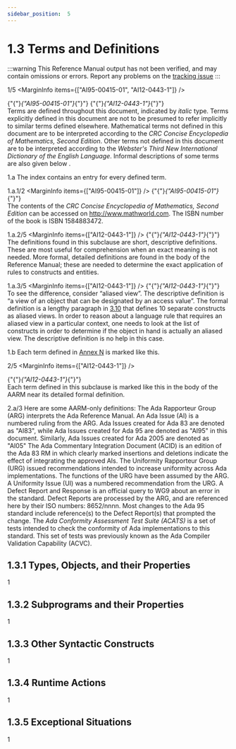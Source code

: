 ```yaml
---
sidebar_position:  5
---
```


# 1.3 Terms and Definitions

:::warning
This Reference Manual output has not been verified,
and may contain omissions or errors.
Report any problems on the [tracking issue](https://github.com/ada-lang-io/ada-lang-io/issues/20)
:::


<MarginText>1/5</MarginText>
<MarginInfo items={["AI95-00415-01", "AI12-0443-1"]} /><p>{"{"}<em>{"AI95-00415-01"}</em>{"}"} {"{"}<em>{"AI12-0443-1"}</em>{"}"} <br />Terms are defined throughout this document, indicated by <em>italic</em> type. Terms explicitly defined in this document are not to be presumed to refer implicitly to similar terms defined elsewhere. Mathematical terms not defined in this document are to be interpreted according to the <em>CRC Concise Encyclopedia of Mathematics, Second Edition</em>. Other terms not defined in this document are to be interpreted according to the <em>Webster's Third New International Dictionary of the English Language</em>. Informal descriptions of some terms are also given below . <br /></p>

<MarginText>1.a</MarginText>
<Admonition type="aarm" aarm="discussion" title="Discussion: ">
<strong></strong>The index contains an entry for every defined term.<br /></Admonition>

<MarginText>1.a.1/2</MarginText>
<MarginInfo items={["AI95-00415-01"]} /><Admonition type="aarm" aarm="note" title="Note: ">
{"{"}<em>{"AI95-00415-01"}</em>{"}"} <br />The contents of the <em>CRC Concise Encyclopedia of Mathematics, Second Edition</em> can be accessed on <a href="http://www.mathworld.com">http://www.mathworld.com</a>. The ISBN number of the book is ISBN 1584883472.<br /></Admonition>

<MarginText>1.a.2/5</MarginText>
<MarginInfo items={["AI12-0443-1"]} /><Admonition type="aarm" aarm="note" title="Note: ">
{"{"}<em>{"AI12-0443-1"}</em>{"}"} <br />The definitions found in this subclause are short, descriptive definitions. These are most useful for comprehension when an exact meaning is not needed. More formal, detailed definitions are found in the body of the Reference Manual; these are needed to determine the exact application of rules to constructs and entities.<br /></Admonition>

<MarginText>1.a.3/5</MarginText>
<MarginInfo items={["AI12-0443-1"]} /><Admonition type="aarm" aarm="note" title="Note: ">
{"{"}<em>{"AI12-0443-1"}</em>{"}"} <br />To see the difference, consider &ldquo;aliased view&rdquo;. The descriptive definition is &ldquo;a view of an object that can be designated by an access value&rdquo;. The formal definition is a lengthy paragraph in <a href="../AA-3/AA-3.10">3.10</a> that defines 10 separate constructs as aliased views. In order to reason about a language rule that requires an aliased view in a particular context, one needs to look at the list of constructs in order to determine if the object in hand is actually an aliased view. The descriptive definition is no help in this case. <br /></Admonition>

<MarginText>1.b</MarginText>
<Admonition type="aarm" aarm="glossary-entry" title="Glossary entry: ">
<strong></strong>Each term defined in <a href="../AA-N/">Annex N</a> is marked like this. <br /></Admonition>

<MarginText>2/5</MarginText>
<MarginInfo items={["AI12-0443-1"]} /><p>{"{"}<em>{"AI12-0443-1"}</em>{"}"} <br />Each term defined in this subclause is marked like this in the body of the AARM near its detailed formal definition. <br /></p>

<MarginText>2.a/3</MarginText>
<Admonition type="aarm" aarm="discussion" title="Discussion: ">
<strong></strong>Here are some AARM-only definitions: The Ada Rapporteur Group (ARG) interprets the Ada Reference Manual. An Ada Issue (AI) is a numbered ruling from the ARG. Ada Issues created for Ada 83 are denoted as "AI83", while Ada Issues created for Ada 95 are denoted as "AI95" in this document. Similarly, Ada Issues created for Ada 2005 are denoted as "AI05" The Ada Commentary Integration Document (ACID) is an edition of the Ada 83 RM in which clearly marked insertions and deletions indicate the effect of integrating the approved AIs. The Uniformity Rapporteur Group (URG) issued recommendations intended to increase uniformity across Ada implementations. The functions of the URG have been assumed by the ARG. A Uniformity Issue (UI) was a numbered recommendation from the URG. A Defect Report and Response is an official query to WG9 about an error in the standard. Defect Reports are processed by the ARG, and are referenced here by their ISO numbers: 8652/nnnn. Most changes to the Ada 95 standard include reference(s) to the Defect Report(s) that prompted the change. The <em>Ada Conformity Assessment Test Suite (ACATS)</em> is a set of tests intended to check the conformity of Ada implementations to this standard. This set of tests was previously known as the Ada Compiler Validation Capability (ACVC). <br /></Admonition>

<a id="Subclause_1.3.1"></a>

## 1.3.1  Types, Objects, and their Properties

<MarginText>1</MarginText>
<a id="Subclause_1.3.2"></a>

## 1.3.2  Subprograms and their Properties

<MarginText>1</MarginText>
<a id="Subclause_1.3.3"></a>

## 1.3.3  Other Syntactic Constructs

<MarginText>1</MarginText>
<a id="Subclause_1.3.4"></a>

## 1.3.4  Runtime Actions

<MarginText>1</MarginText>
<a id="Subclause_1.3.5"></a>

## 1.3.5  Exceptional Situations

<MarginText>1</MarginText>

